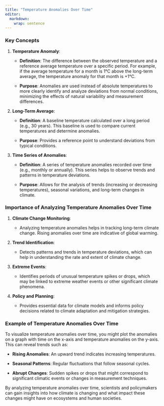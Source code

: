 ```yaml
---
title: "Temperature Anomalies Over Time"
editor: 
  markdown: 
    wrap: sentence
---
```


### Key Concepts

1.  **Temperature Anomaly**:

    -   **Definition**: The difference between the observed temperature and a reference average temperature over a specific period.
        For example, if the average temperature for a month is 1°C above the long-term average, the temperature anomaly for that month is +1°C.

    -   **Purpose**: Anomalies are used instead of absolute temperatures to more clearly identify and analyze deviations from normal conditions, minimizing the effects of natural variability and measurement differences.

2.  **Long-Term Average**:

    -   **Definition**: A baseline temperature calculated over a long period (e.g., 30 years).
        This baseline is used to compare current temperatures and determine anomalies.

    -   **Purpose**: Provides a reference point to understand deviations from typical conditions.

3.  **Time Series of Anomalies**:

    -   **Definition**: A series of temperature anomalies recorded over time (e.g., monthly or annually).
        This series helps to observe trends and patterns in temperature deviations.

    -   **Purpose**: Allows for the analysis of trends (increasing or decreasing temperatures), seasonal variations, and long-term changes in climate.

### Importance of Analyzing Temperature Anomalies Over Time

1.  **Climate Change Monitoring**:

    -   Analyzing temperature anomalies helps in tracking long-term climate change. Rising anomalies over time are indicative of global warming.

2.  **Trend Identification**:

    -   Detects patterns and trends in temperature deviations, which can help in understanding the rate and extent of climate change.

3.  **Extreme Events**:

    -   Identifies periods of unusual temperature spikes or drops, which may be linked to extreme weather events or other significant climate phenomena.

4.  **Policy and Planning**:

    -   Provides essential data for climate models and informs policy decisions related to climate adaptation and mitigation strategies.

### Example of Temperature Anomalies Over Time

To visualize temperature anomalies over time, you might plot the anomalies on a graph with time on the x-axis and temperature anomalies on the y-axis.
This can reveal trends such as:

-   **Rising Anomalies**: An upward trend indicates increasing temperatures.

-   **Seasonal Patterns**: Regular fluctuations that follow seasonal cycles.

-   **Abrupt Changes**: Sudden spikes or drops that might correspond to significant climatic events or changes in measurement techniques.

By analyzing temperature anomalies over time, scientists and policymakers can gain insights into how climate is changing and what impact these changes might have on ecosystems and human societies.
